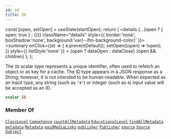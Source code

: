 ```yaml
---
id: id
title: ID
---
```









  const [open, setOpen] = useState(startOpen);
  return (
    <details {...(open ? { open: true } : {})} className="details" style={{ border:'none', boxShadow:'none', background:'var(--ifm-background-color)' }}>
      <summary
        onClick={(e) => {
          e.preventDefault();
          setOpen((open) => !open);
        }}
        style={{ listStyle:'none' }}
      >
      {open ? dataOpen : dataClose}
      </summary>
      {open && children}
    </details>
  );
};








The `ID` scalar type represents a unique identifier, often used to refetch an object or as key for a cache. The ID type appears in a JSON response as a String; however, it is not intended to be human-readable. When expected as an input type, any string (such as `"4"`) or integer (such as `4`) input value will be accepted as an ID.


```graphql
scalar ID
```








### Member Of

[`ClassLevel`](/sodixapi/types/objects/class-level)  <Badge class="badge badge--secondary" text="object"/><Bullet />[`Competence`](/sodixapi/types/objects/competence)  <Badge class="badge badge--secondary" text="object"/><Bullet />[`countAllMetadata`](/sodixapi/api/queries/count-all-metadata)  <Badge class="badge badge--secondary" text="query"/><Bullet />[`EducationalLevel`](/sodixapi/types/objects/educational-level)  <Badge class="badge badge--secondary" text="object"/><Bullet />[`findAllMetadata`](/sodixapi/api/queries/find-all-metadata)  <Badge class="badge badge--secondary" text="query"/><Bullet />[`metadata`](/sodixapi/api/queries/metadata)  <Badge class="badge badge--secondary" text="query"/><Bullet />[`Metadata`](/sodixapi/types/objects/metadata)  <Badge class="badge badge--secondary" text="object"/><Bullet />[`paidMediaLinks`](/sodixapi/api/queries/paid-media-links)  <Badge class="badge badge--secondary" text="query"/><Bullet />[`publisher`](/sodixapi/api/queries/publisher)  <Badge class="badge badge--secondary" text="query"/><Bullet />[`Publisher`](/sodixapi/types/objects/publisher)  <Badge class="badge badge--secondary" text="object"/><Bullet />[`source`](/sodixapi/api/queries/source)  <Badge class="badge badge--secondary" text="query"/><Bullet />[`Source`](/sodixapi/types/objects/source)  <Badge class="badge badge--secondary" text="object"/><Bullet />[`Subject`](/sodixapi/types/objects/subject)  <Badge class="badge badge--secondary" text="object"/>

